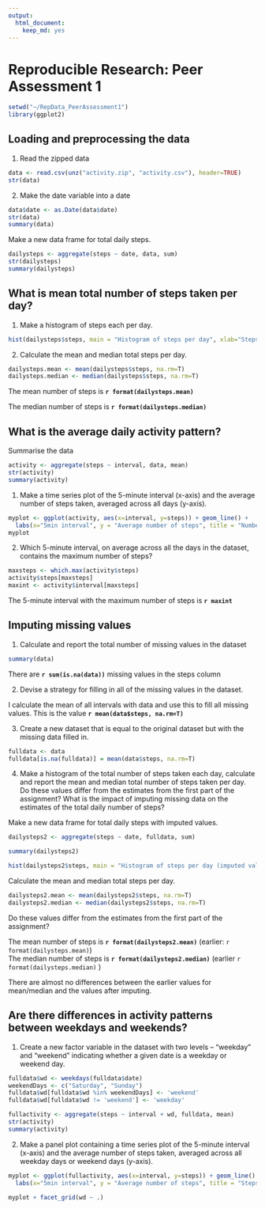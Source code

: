 ```yaml
---
output:
  html_document:
    keep_md: yes
---
```

# Reproducible Research: Peer Assessment 1

```r
setwd("~/RepData_PeerAssessment1")
library(ggplot2)
```

## Loading and preprocessing the data
1) Read the zipped data
```r
data <- read.csv(unz("activity.zip", "activity.csv"), header=TRUE)
str(data)
```
2)
Make the date variable into a date
```r
data$date <- as.Date(data$date)
str(data)
summary(data)
```

Make a new data frame for total daily steps.
```r
dailysteps <- aggregate(steps ~ date, data, sum)
str(dailysteps)
summary(dailysteps)
```

## What is mean total number of steps taken per day?
1) Make a histogram of steps each per day.

```r
hist(dailysteps$steps, main = "Histogram of steps per day", xlab="Steps")
```

2) Calculate the mean and median total steps per day.

```r
dailysteps.mean <- mean(dailysteps$steps, na.rm=T)
dailysteps.median <- median(dailysteps$steps, na.rm=T)
```

The mean number of steps is **`r format(dailysteps.mean)`**

The median number of steps is **`r format(dailysteps.median)`**

## What is the average daily activity pattern?

Summarise the data  
```r
activity <- aggregate(steps ~ interval, data, mean)
str(activity)
summary(activity)
```

1) Make a time series plot of the 5-minute interval (x-axis)
and the average number of steps taken, averaged across all days (y-axis).
```r
myplot <- ggplot(activity, aes(x=interval, y=steps)) + geom_line() +
  labs(x="5min interval", y = "Average number of steps", title = "Number of steps taken in 5-minute intervals, averaged across all days")
myplot
```

2) Which 5-minute interval, on average across all the days in the dataset, contains the maximum number of steps?
```r
maxsteps <- which.max(activity$steps)
activity$steps[maxsteps]
maxint <- activity$interval[maxsteps]
```

The 5-minute interval with the maximum number of steps is **`r maxint`**

## Imputing missing values

1) Calculate and report the total number of missing values in the dataset

```r
summary(data)
```

There are **`r sum(is.na(data))`** missing values in the steps column

2)
Devise a strategy for filling in all of the missing values in the dataset. 

I calculate the mean of all intervals with data and use this to fill all missing values.  This is the value **`r mean(data$steps, na.rm=T)`** 

3)
Create a new dataset that is equal to the original dataset but with the missing data filled in.
```r
fulldata <- data
fulldata[is.na(fulldata)] = mean(data$steps, na.rm=T)
```
4)
Make a histogram of the total number of steps taken each day, calculate and report the mean and median total number of steps taken per day. Do these values differ from the estimates from the first part of the assignment? What is the impact of imputing missing data on the estimates of the total daily number of steps?

Make a new data frame for total daily steps with imputed values.
```r
dailysteps2 <- aggregate(steps ~ date, fulldata, sum)

summary(dailysteps2)

hist(dailysteps2$steps, main = "Histogram of steps per day (imputed vals)", xlab="Steps")
```

Calculate the mean and median total steps per day.

```r
dailysteps2.mean <- mean(dailysteps2$steps, na.rm=T)
dailysteps2.median <- median(dailysteps2$steps, na.rm=T)
```
Do these values differ from the estimates from the first part of the assignment? 

The mean number of steps is **`r format(dailysteps2.mean)`**  (earlier: `r format(dailysteps.mean)`)  
The median number of steps is **`r format(dailysteps2.median)`** (earlier `r format(dailysteps.median)` )

There are almost no differences between the earlier values for mean/median and the values after imputing.

## Are there differences in activity patterns between weekdays and weekends?

1)
Create a new factor variable in the dataset with two levels -- "weekday" and "weekend" indicating whether a given date is a weekday or weekend day.

```r

fulldata$wd <- weekdays(fulldata$date)
weekendDays <- c("Saturday", "Sunday")
fulldata$wd[fulldata$wd %in% weekendDays] <- 'weekend'
fulldata$wd[fulldata$wd != 'weekend'] <- 'weekday'

fullactivity <- aggregate(steps ~ interval + wd, fulldata, mean)
str(activity)
summary(activity)

```
2)
Make a panel plot containing a time series plot of the 5-minute interval (x-axis) and the average number of steps taken, averaged across all weekday days or weekend days (y-axis).

```r
myplot <- ggplot(fullactivity, aes(x=interval, y=steps)) + geom_line() +
  labs(x="5min interval", y = "Average number of steps", title = "Steps per 5-min interval, averaged across  weekday or weekend days")

myplot + facet_grid(wd ~ .)

```
